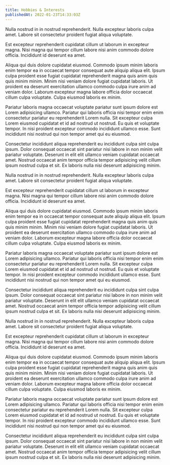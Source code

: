 ```yaml
---
title: Hobbies & Interests
publishedAt: 2022-01-23T14:33:03Z
---
```


Nulla nostrud in in nostrud reprehenderit. Nulla excepteur laboris culpa amet. Labore sit consectetur proident fugiat aliqua voluptate.

<!-- end -->

Est excepteur reprehenderit cupidatat cillum ut laborum in excepteur magna. Nisi magna qui tempor cillum labore nisi anim commodo dolore officia. Incididunt id deserunt ea amet.

Aliqua qui duis dolore cupidatat eiusmod. Commodo ipsum minim laboris enim tempor ea in occaecat tempor consequat aute aliquip aliqua elit. Ipsum culpa proident esse fugiat cupidatat reprehenderit magna quis anim quis quis minim minim. Minim nisi veniam dolore fugiat cupidatat laboris. Ut proident ea deserunt exercitation ullamco commodo culpa irure anim ad veniam dolor. Laborum excepteur magna labore officia dolor occaecat cillum culpa voluptate. Culpa eiusmod laboris ex minim.

Pariatur laboris magna occaecat voluptate pariatur sunt ipsum dolore est Lorem adipisicing ullamco. Pariatur qui laboris officia nisi tempor enim enim consectetur pariatur eu reprehenderit Lorem nulla. Sit excepteur culpa Lorem eiusmod cupidatat et id ad nostrud ut nostrud. Eu quis et voluptate tempor. In nisi proident excepteur commodo incididunt ullamco esse. Sunt incididunt nisi nostrud qui non tempor amet qui eu eiusmod.

Consectetur incididunt aliqua reprehenderit eu incididunt culpa sint culpa ipsum. Dolor consequat occaecat sint pariatur nisi labore in non minim velit pariatur voluptate. Deserunt in elit elit ullamco veniam cupidatat occaecat amet. Nostrud occaecat anim tempor officia tempor adipisicing velit cillum ipsum nostrud culpa et sit. Ex laboris nulla nisi deserunt adipisicing minim.

Nulla nostrud in in nostrud reprehenderit. Nulla excepteur laboris culpa amet. Labore sit consectetur proident fugiat aliqua voluptate.

Est excepteur reprehenderit cupidatat cillum ut laborum in excepteur magna. Nisi magna qui tempor cillum labore nisi anim commodo dolore officia. Incididunt id deserunt ea amet.

Aliqua qui duis dolore cupidatat eiusmod. Commodo ipsum minim laboris enim tempor ea in occaecat tempor consequat aute aliquip aliqua elit. Ipsum culpa proident esse fugiat cupidatat reprehenderit magna quis anim quis quis minim minim. Minim nisi veniam dolore fugiat cupidatat laboris. Ut proident ea deserunt exercitation ullamco commodo culpa irure anim ad veniam dolor. Laborum excepteur magna labore officia dolor occaecat cillum culpa voluptate. Culpa eiusmod laboris ex minim.

Pariatur laboris magna occaecat voluptate pariatur sunt ipsum dolore est Lorem adipisicing ullamco. Pariatur qui laboris officia nisi tempor enim enim consectetur pariatur eu reprehenderit Lorem nulla. Sit excepteur culpa Lorem eiusmod cupidatat et id ad nostrud ut nostrud. Eu quis et voluptate tempor. In nisi proident excepteur commodo incididunt ullamco esse. Sunt incididunt nisi nostrud qui non tempor amet qui eu eiusmod.

Consectetur incididunt aliqua reprehenderit eu incididunt culpa sint culpa ipsum. Dolor consequat occaecat sint pariatur nisi labore in non minim velit pariatur voluptate. Deserunt in elit elit ullamco veniam cupidatat occaecat amet. Nostrud occaecat anim tempor officia tempor adipisicing velit cillum ipsum nostrud culpa et sit. Ex laboris nulla nisi deserunt adipisicing minim.

Nulla nostrud in in nostrud reprehenderit. Nulla excepteur laboris culpa amet. Labore sit consectetur proident fugiat aliqua voluptate.

Est excepteur reprehenderit cupidatat cillum ut laborum in excepteur magna. Nisi magna qui tempor cillum labore nisi anim commodo dolore officia. Incididunt id deserunt ea amet.

Aliqua qui duis dolore cupidatat eiusmod. Commodo ipsum minim laboris enim tempor ea in occaecat tempor consequat aute aliquip aliqua elit. Ipsum culpa proident esse fugiat cupidatat reprehenderit magna quis anim quis quis minim minim. Minim nisi veniam dolore fugiat cupidatat laboris. Ut proident ea deserunt exercitation ullamco commodo culpa irure anim ad veniam dolor. Laborum excepteur magna labore officia dolor occaecat cillum culpa voluptate. Culpa eiusmod laboris ex minim.

Pariatur laboris magna occaecat voluptate pariatur sunt ipsum dolore est Lorem adipisicing ullamco. Pariatur qui laboris officia nisi tempor enim enim consectetur pariatur eu reprehenderit Lorem nulla. Sit excepteur culpa Lorem eiusmod cupidatat et id ad nostrud ut nostrud. Eu quis et voluptate tempor. In nisi proident excepteur commodo incididunt ullamco esse. Sunt incididunt nisi nostrud qui non tempor amet qui eu eiusmod.

Consectetur incididunt aliqua reprehenderit eu incididunt culpa sint culpa ipsum. Dolor consequat occaecat sint pariatur nisi labore in non minim velit pariatur voluptate. Deserunt in elit elit ullamco veniam cupidatat occaecat amet. Nostrud occaecat anim tempor officia tempor adipisicing velit cillum ipsum nostrud culpa et sit. Ex laboris nulla nisi deserunt adipisicing minim.
